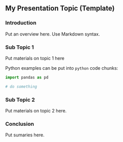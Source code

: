 ## My Presentation Topic (Template)


### Introduction

Put an overview here. Use Markdown syntax.


### Sub Topic 1

Put materials on topic 1 here

Python examples can be put into `python` code chunks:

```python
import pandas as pd

# do something
```

### Sub Topic 2

Put materials on topic 2 here.

### Conclusion

Put sumaries here.
 
